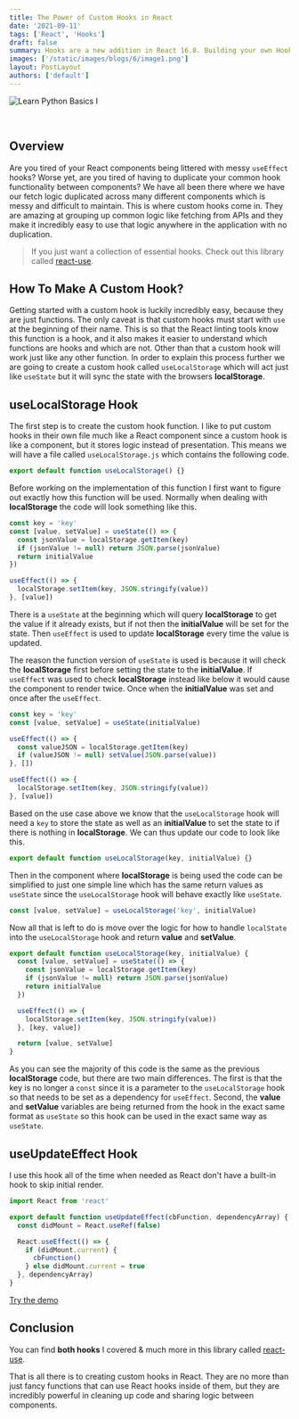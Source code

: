 ```yaml
---
title: The Power of Custom Hooks in React
date: '2021-09-11'
tags: ['React', 'Hooks']
draft: false
summary: Hooks are a new addition in React 16.8. Building your own Hooks lets you extract component logic into reusable functions.
images: ['/static/images/blogs/6/image1.png']
layout: PostLayout
authors: ['default']
---
```


![Learn Python Basics I](/static/images/blogs/6/image1.png)

<br />

<TOCInline toc={props.toc} asDisclosure defaultOpen={false} toHeading={2} />

## Overview

Are you tired of your React components being littered with messy `useEffect` hooks?
Worse yet, are you tired of having to duplicate your common hook functionality between components?
We have all been there where we have our fetch logic duplicated across many different components which is messy and difficult to maintain.
This is where custom hooks come in. They are amazing at grouping up common logic like fetching from APIs
and they make it incredibly easy to use that logic anywhere in the application with no duplication.

> If you just want a collection of essential hooks. Check out this library called [react-use](https://github.com/streamich/react-use).

## How To Make A Custom Hook?

Getting started with a custom hook is luckily incredibly easy, because they are just functions.
The only caveat is that custom hooks must start with `use` at the beginning of their name.
This is so that the React linting tools know this function is a hook,
and it also makes it easier to understand which functions are hooks and which are not.
Other than that a custom hook will work just like any other function.
In order to explain this process further we are going to create a custom hook called `useLocalStorage`
which will act just like `useState` but it will sync the state with the browsers **localStorage**.

## useLocalStorage Hook

The first step is to create the custom hook function.
I like to put custom hooks in their own file much like a React component since a custom hook is like a component,
but it stores logic instead of presentation. This means we will have a file called `useLocalStorage.js` which contains the following code.

```jsx
export default function useLocalStorage() {}
```

Before working on the implementation of this function I first want to figure out exactly how this function will be used.
Normally when dealing with **localStorage** the code will look something like this.

```jsx
const key = 'key'
const [value, setValue] = useState(() => {
  const jsonValue = localStorage.getItem(key)
  if (jsonValue != null) return JSON.parse(jsonValue)
  return initialValue
})

useEffect(() => {
  localStorage.setItem(key, JSON.stringify(value))
}, [value])
```

There is a `useState` at the beginning which will query **localStorage** to get the value if it already exists,
but if not then the **initialValue** will be set for the state.
Then `useEffect` is used to update **localStorage** every time the value is updated.

The reason the function version of `useState` is used is because it will check the **localStorage** first before setting the state to the **initialValue**.
If `useEffect` was used to check **localStorage** instead like below it would cause the component to render twice.
Once when the **initialValue** was set and once after the `useEffect`.

```jsx
const key = 'key'
const [value, setValue] = useState(initialValue)

useEffect(() => {
  const valueJSON = localStorage.getItem(key)
  if (valueJSON != null) setValue(JSON.parse(value))
}, [])

useEffect(() => {
  localStorage.setItem(key, JSON.stringify(value))
}, [value])
```

Based on the use case above we know that the `useLocalStorage` hook will need a `key` to store the state
as well as an **initialValue** to set the state to if there is nothing in **localStorage**.
We can thus update our code to look like this.

```jsx
export default function useLocalStorage(key, initialValue) {}
```

Then in the component where **localStorage** is being used the code can be simplified to just one simple line
which has the same return values as `useState` since the `useLocalStorage` hook will behave exactly like `useState`.

```jsx
const [value, setValue] = useLocalStorage('key', initialValue)
```

Now all that is left to do is move over the logic for how to handle `localState` into the `useLocalStorage` hook and return **value** and **setValue**.

```jsx {10,12}
export default function useLocalStorage(key, initialValue) {
  const [value, setValue] = useState(() => {
    const jsonValue = localStorage.getItem(key)
    if (jsonValue != null) return JSON.parse(jsonValue)
    return initialValue
  })

  useEffect(() => {
    localStorage.setItem(key, JSON.stringify(value))
  }, [key, value])

  return [value, setValue]
}
```

As you can see the majority of this code is the same as the previous **localStorage** code,
but there are two main differences. The first is that the key is no longer a `const` since it is a parameter to the `useLocalStorage` hook
so that needs to be set as a dependency for `useEffect`.
Second, the **value** and **setValue** variables are being returned from the hook in the exact same format as `useState`
so this hook can be used in the exact same way as `useState`.

## useUpdateEffect Hook

I use this hook all of the time when needed as React don't have a built-in hook to skip initial render.

```jsx
import React from 'react'

export default function useUpdateEffect(cbFunction, dependencyArray) {
  const didMount = React.useRef(false)

  React.useEffect(() => {
    if (didMount.current) {
      cbFunction()
    } else didMount.current = true
  }, dependencyArray)
}
```

[Try the demo](https://stackblitz.com/edit/react-xm82vm)

## Conclusion

You can find **both hooks** I covered & much more in this library called [react-use](https://github.com/streamich/react-use).

That is all there is to creating custom hooks in React.
They are no more than just fancy functions that can use React hooks inside of them,
but they are incredibly powerful in cleaning up code and sharing logic between components.
